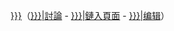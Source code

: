 [[Template:{{{1|{{PAGENAME}}}}}]]（[[Template talk:{{{1|{{PAGENAME}}}}}|討論]] - [[Special:Whatlinkshere/Template:{{{1|{{PAGENAME}}}}}|鏈入頁面]] - [[Special:EditPage/{{{1|{{PAGENAME}}}}}|编辑]]）<noinclude>
{{documentation}}
</noinclude>